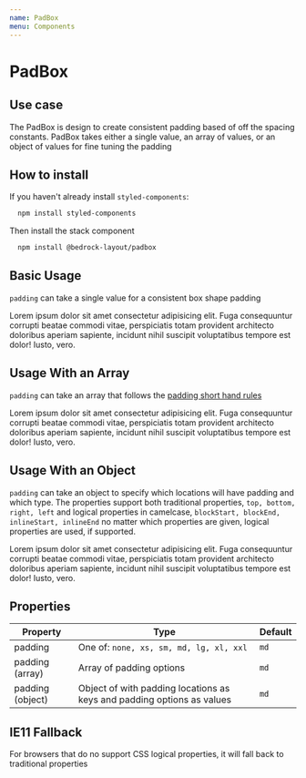 ```yaml
---
name: PadBox
menu: Components
---
```



# PadBox

## Use case

The PadBox is design to create consistent padding based of off the spacing constants.
PadBox takes either a single value, an array of values, or an object of values for fine tuning the padding

## How to install

If you haven't already install `styled-components`:

```bash
  npm install styled-components
```

Then install the stack component

```bash
  npm install @bedrock-layout/padbox
```

## Basic Usage

`padding` can take a single value for a consistent box shape padding

<Playground>
  <PadBox style={{border:'1px solid black'}} padding='lg'>
    Lorem ipsum dolor sit amet consectetur adipisicing elit. Fuga consequuntur
    corrupti beatae commodi vitae, perspiciatis totam provident architecto
    doloribus aperiam sapiente, incidunt nihil suscipit voluptatibus tempore est
    dolor! Iusto, vero.
  </PadBox>
</Playground>

## Usage With an Array

`padding` can take an array that follows the [padding short hand rules](https://developer.mozilla.org/en-US/docs/Web/CSS/padding)

<Playground>
  <PadBox style={{border:'1px solid black'}} padding={['lg','xs','sm','xl']}>
    Lorem ipsum dolor sit amet consectetur adipisicing elit. Fuga consequuntur
    corrupti beatae commodi vitae, perspiciatis totam provident architecto
    doloribus aperiam sapiente, incidunt nihil suscipit voluptatibus tempore est
    dolor! Iusto, vero.
  </PadBox>
</Playground>

## Usage With an Object

`padding` can take an object to specify which locations will have padding and which type. 
The properties support both traditional properties, `top, bottom, right, left` and logical properties in camelcase, `blockStart, blockEnd, inlineStart, inlineEnd`
no matter which properties are given, logical properties are used, if supported.

<Playground>
  <PadBox style={{border:'1px solid black'}} padding={{top:'lg',blockEnd:'sm'}}>
    Lorem ipsum dolor sit amet consectetur adipisicing elit. Fuga consequuntur
    corrupti beatae commodi vitae, perspiciatis totam provident architecto
    doloribus aperiam sapiente, incidunt nihil suscipit voluptatibus tempore est
    dolor! Iusto, vero.
  </PadBox>
</Playground>

## Properties

| Property         | Type                                                                    | Default |
| ---------------- | ----------------------------------------------------------------------- | ------- |
| padding          | One of: `none, xs, sm, md, lg, xl, xxl`                                 | `md`    |
| padding (array)  | Array of padding options                                                | `md`    |
| padding (object) | Object of with padding locations as keys and padding options as values  | `md`    |

## IE11 Fallback

For browsers that do no support CSS logical properties, it will fall back to traditional properties
